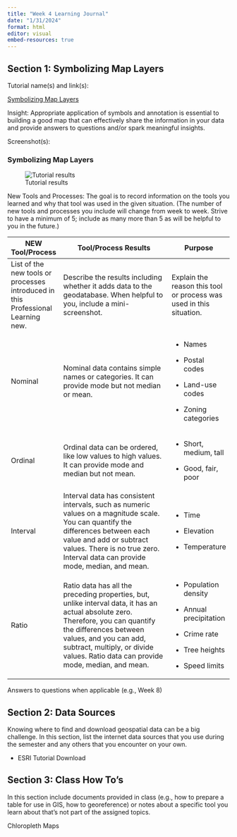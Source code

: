 ```yaml
---
title: "Week 4 Learning Journal"
date: "1/31/2024"
format: html
editor: visual
embed-resources: true
---
```


## Section 1: Symbolizing Map Layers

Tutorial name(s) and link(s):

[Symbolizing Map Layers](https://www.esri.com/training/catalog/5ca28d18780a171ba3ec188a/symbolizing-map-layers/)

Insight: Appropriate application of symbols and annotation is essential to building a good map that can effectively share the information in your data and provide answers to questions and/or spark meaningful insights.

Screenshot(s):

### Symbolizing Map Layers

![Tutorial results](images/W4/SymbolizingLayers.png)

New Tools and Processes: The goal is to record information on the tools you learned and why that tool was used in the given situation. (The number of new tools and processes you include will change from week to week. Strive to have a minimum of 5; include as many more than 5 as will be helpful to you in the future.)

+----------------------------------------------------------------------------------+---------------------------------------------------------------------------------------------------------------------------------------------------------------------------------------------------------------------------------------------------------------------------+---------------------------------------------------------------------+
| NEW Tool/Process                                                                 | Tool/Process Results                                                                                                                                                                                                                                                      | Purpose                                                             |
+==================================================================================+===========================================================================================================================================================================================================================================================================+=====================================================================+
| List of the new tools or processes introduced in this Professional Learning new. | Describe the results including whether it adds data to the geodatabase. When helpful to you, include a mini-screenshot.                                                                                                                                                   | Explain the reason this tool or process was used in this situation. |
+----------------------------------------------------------------------------------+---------------------------------------------------------------------------------------------------------------------------------------------------------------------------------------------------------------------------------------------------------------------------+---------------------------------------------------------------------+
| Nominal                                                                          | Nominal data contains simple names or categories. It can provide mode but not median or mean.                                                                                                                                                                             | -   Names                                                           |
|                                                                                  |                                                                                                                                                                                                                                                                           |                                                                     |
|                                                                                  |                                                                                                                                                                                                                                                                           | -   Postal codes                                                    |
|                                                                                  |                                                                                                                                                                                                                                                                           |                                                                     |
|                                                                                  |                                                                                                                                                                                                                                                                           | -   Land-use codes                                                  |
|                                                                                  |                                                                                                                                                                                                                                                                           |                                                                     |
|                                                                                  |                                                                                                                                                                                                                                                                           | -   Zoning categories                                               |
+----------------------------------------------------------------------------------+---------------------------------------------------------------------------------------------------------------------------------------------------------------------------------------------------------------------------------------------------------------------------+---------------------------------------------------------------------+
| Ordinal                                                                          | Ordinal data can be ordered, like low values to high values. It can provide mode and median but not mean.                                                                                                                                                                 | -   Short, medium, tall                                             |
|                                                                                  |                                                                                                                                                                                                                                                                           |                                                                     |
|                                                                                  |                                                                                                                                                                                                                                                                           | -   Good, fair, poor                                                |
+----------------------------------------------------------------------------------+---------------------------------------------------------------------------------------------------------------------------------------------------------------------------------------------------------------------------------------------------------------------------+---------------------------------------------------------------------+
| Interval                                                                         | Interval data has consistent intervals, such as numeric values on a magnitude scale. You can quantify the differences between each value and add or subtract values. There is no true zero. Interval data can provide mode, median, and mean.                             | -   Time                                                            |
|                                                                                  |                                                                                                                                                                                                                                                                           |                                                                     |
|                                                                                  |                                                                                                                                                                                                                                                                           | -   Elevation                                                       |
|                                                                                  |                                                                                                                                                                                                                                                                           |                                                                     |
|                                                                                  |                                                                                                                                                                                                                                                                           | -   Temperature                                                     |
+----------------------------------------------------------------------------------+---------------------------------------------------------------------------------------------------------------------------------------------------------------------------------------------------------------------------------------------------------------------------+---------------------------------------------------------------------+
| Ratio                                                                            | Ratio data has all the preceding properties, but, unlike interval data, it has an actual absolute zero. Therefore, you can quantify the differences between values, and you can add, subtract, multiply, or divide values. Ratio data can provide mode, median, and mean. | -   Population density                                              |
|                                                                                  |                                                                                                                                                                                                                                                                           |                                                                     |
|                                                                                  |                                                                                                                                                                                                                                                                           | -   Annual precipitation                                            |
|                                                                                  |                                                                                                                                                                                                                                                                           |                                                                     |
|                                                                                  |                                                                                                                                                                                                                                                                           | -   Crime rate                                                      |
|                                                                                  |                                                                                                                                                                                                                                                                           |                                                                     |
|                                                                                  |                                                                                                                                                                                                                                                                           | -   Tree heights                                                    |
|                                                                                  |                                                                                                                                                                                                                                                                           |                                                                     |
|                                                                                  |                                                                                                                                                                                                                                                                           | -   Speed limits                                                    |
+----------------------------------------------------------------------------------+---------------------------------------------------------------------------------------------------------------------------------------------------------------------------------------------------------------------------------------------------------------------------+---------------------------------------------------------------------+

Answers to questions when applicable (e.g., Week 8)

## Section 2: Data Sources

Knowing where to find and download geospatial data can be a big challenge. In this section, list the internet data sources that you use during the semester and any others that you encounter on your own.

-   ESRI Tutorial Download

## Section 3: Class How To's

In this section include documents provided in class (e.g., how to prepare a table for use in GIS, how to georeference) or notes about a specific tool you learn about that's not part of the assigned topics.

Chloropleth Maps
